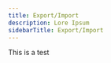 ---
title: Export/Import
description: Lore Ipsum
sidebarTitle: Export/Import
---

This is a test